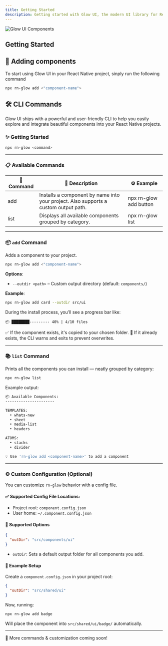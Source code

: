 ```yaml
---
title: Getting Started
description: Getting started with Glow UI, the modern UI library for React Native.
---
```


<div className="flex justify-center items-center my-10">
  <img
    src="/static/media/components.png"
    alt="Glow UI Components"
    className="rounded-2xl max-w-[720px] w-full"
  />
</div>

<div className="text-center my-12">
  <h2 className="text-3xl font-semibold">Getting Started</h2>
  <div className="w-16 h-1 bg-indigo-500 mt-2 mx-auto rounded-full" />
</div>

## 🚀 Adding components

To start using Glow UI in your React Native project, sinply run the following command

```bash
npx rn-glow add <"component-name">
```

## 🛠️ CLI Commands

Glow UI ships with a powerful and user-friendly CLI to help you easily explore and integrate beautiful components into your React Native projects.

### ✨ Getting Started

```bash
npx rn-glow <command>
```

---

### 📋 Available Commands

<div className="overflow-x-auto rounded-xl border border-zinc-700 mt-4">
  <table className="w-full table-auto text-left border-collapse text-sm md:text-base">
    <thead className="bg-zinc-800 text-white">
      <tr>
        <th className="py-3 px-4 border-b border-zinc-700">🔧 Command</th>
        <th className="py-3 px-4 border-b border-zinc-700">📝 Description</th>
        <th className="py-3 px-4 border-b border-zinc-700">⚙️ Example</th>
      </tr>
    </thead>
    <tbody className="bg-zinc-900 text-zinc-200">
      <tr className="hover:bg-zinc-800 transition">
        <td className="py-3 px-4 border-b border-zinc-700 font-mono">add</td>
        <td className="py-3 px-4 border-b border-zinc-700">
          Installs a component by name into your project. Also supports a custom
          output path.
        </td>
        <td className="py-3 px-4 border-b border-zinc-700 font-mono">
          npx rn-glow add button
        </td>
      </tr>
      <tr className="hover:bg-zinc-800 transition">
        <td className="py-3 px-4 border-b border-zinc-700 font-mono">list</td>
        <td className="py-3 px-4 border-b border-zinc-700">
          Displays all available components grouped by category.
        </td>
        <td className="py-3 px-4 border-b border-zinc-700 font-mono">
          npx rn-glow list
        </td>
      </tr>
    </tbody>
  </table>
</div>

---

### 📦 `add` Command

Adds a component to your project.

```bash
npx rn-glow add <"component-name">
```

**Options**:

- `--outdir <path>` – Custom output directory (default: `components/`)

**Example**:

```bash
npx rn-glow add card --outdir src/ui
```

During the install process, you’ll see a progress bar like:

```
📦 ████████--------- 40% | 4/10 files
```

✅ If the component exists, it's copied to your chosen folder.
🚫 If it already exists, the CLI warns and exits to prevent overwrites.

---

### 📚 `list` Command

Prints all the components you can install — neatly grouped by category:

```bash
npx rn-glow list
```

Example output:

```bash
📦 Available Components:
----------------------

TEMPLATES:
  • whats-new
  • sheet
  • media-list
  • headers

ATOMS:
  • stacks
  • divider

💡 Use 'rn-glow add <component-name>' to add a component
```

---

### ⚙️ Custom Configuration (Optional)

You can customize `rn-glow` behavior with a config file.

#### ✅ Supported Config File Locations:

- Project root: `component.config.json`
- User home: `~/.component.config.json`

#### 🧠 Supported Options

```json
{
  "outDir": "src/components/ui"
}
```

- `outDir`: Sets a default output folder for all components you add.

#### 📁 Example Setup

Create a `component.config.json` in your project root:

```json
{
  "outDir": "src/shared/ui"
}
```

Now, running:

```bash
npx rn-glow add badge
```

Will place the component into `src/shared/ui/badge/` automatically.

---

<div className="my-8 text-center">
  <p className="text-lg text-zinc-300">
    🧩 More commands & customization coming soon!
  </p>
</div>
